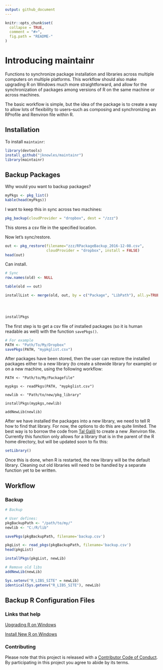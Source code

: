 ```yaml
---
output: github_document
---
```


```r
knitr::opts_chunk$set(
  collapse = TRUE,
  comment = "#>",
  fig.path = "README-"
)
```

# Introducing maintainr

Functions to synchronize package installation and libraries across multiple 
computers on multiple platforms. This workflow should also make upgrading R on 
Windows much more straightforward, and allow for the synchronization of packages 
among versions of R on the same machine or across machines.

The basic workflow is simple, but the idea of the package is to create a way to 
allow lots of flexibility to users--such as composing and synchronizing an 
RProfile and Renviron file within R. 

## Installation

To install `maintainr`: 

```r
library(devtools)
install_github("jknowles/maintainr")
library(maintainr)
```

## Backup Packages

Why would you want to backup packages? 

```r
myPkgs <- pkg_list()
kable(head(myPkgs))
```

I want to keep this in sync across two machines:

```r
pkg_backup(cloudProvider = "dropbox", dest = "/zzz")

```

This stores a csv file in the specified location.

Now let's sync/restore. 

```r
out <- pkg_restore(filename="zzz/RPackageBackup_2016-12-08.csv", 
                   cloudProvider = "dropbox", install = FALSE)
head(out)
```

Can install.

```r
# Sync
row.names(old) <- NULL

table(old == out)

installList <- merge(old, out, by = c("Package", "LibPath"), all.y=TRUE)




installPkgs
```



The first step is to get a csv file of installed packages (so it is human 
readable as well) with the function `savePkgs()`. 

```r
# For example
PATH <- "Path/To/My/Dropbox"
savePkgs(PATH, "mypkglist.csv")
```

After packages have been stored, then the user can restore the installed packages 
either to a new library (to create a sitewide library for example) or on a 
new machine, using the following workflow:

```
PATH <- "Path/to/My/Packagefile"

mypkgs <- readPkgs(PATH, "mypkglist.csv")

newlib <- "Path/to/new/pkg_library"

installPkgs(mypkgs,newlib)

addNewLib(newlib)

```

After we have installed the packages into a new library, we need to tell R how 
to find that library. For now, the options to do this are quite limited. The 
best way is to borrow the code from [Tal Galili](http://stackoverflow.com/questions/1401904/painless-way-to-install-a-new-version-of-r-on-windows) 
to create a new .Renviron file. Currently this function only allows for a 
library that is in the parent of the R home directory, but will be updated soon
to fix this:

```r
setLibrary()

```

Once this is done, when R is restarted, the new library will be the default 
library. Cleaning out old libraries will need to be handled by a separate 
function yet to be written. 

## Workflow


### Backup

```r
# Backup

# User defines:
pkgBackupPath <- "/path/to/my/"
newlib <- "C:/R/lib"

savePkgs(pkgBackupPath, filename='backup.csv')

pkgList <- read_pkgs(pkgBackupPath, filename='backup.csv')
head(pkgList)

installPkgs(pkgList, newLib)

# Remove old libs
addNewLib(newLib)

Sys.setenv("R_LIBS_SITE" = newLib)
identical(Sys.getenv("R_LIBS_SITE"), newLib)

```

## Backup R Configuration Files



### Links that help

[Upgrading R on Windows](http://www.r-statistics.com/wp-content/uploads/2010/04/upgrading-R-on-windows.r.txt)


[Install New R on Windows](http://stackoverflow.com/questions/1401904/painless-way-to-install-a-new-version-of-r-on-windows)

### Contributing

Please note that this project is released with a [Contributor Code of Conduct](CONDUCT.md). By participating in this project you agree to abide by its terms.

